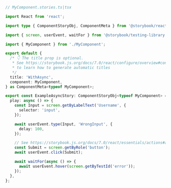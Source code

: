 ```ts
// MyComponent.stories.ts|tsx

import React from 'react';

import type { ComponentStoryObj, ComponentMeta } from '@storybook/react';

import { screen, userEvent, waitFor } from '@storybook/testing-library';

import { MyComponent } from './MyComponent';

export default {
  /* 👇 The title prop is optional.
   * See https://storybook.js.org/docs/7.0/react/configure/overview#configure-story-loading
   * to learn how to generate automatic titles
   */
  title: 'WithAsync',
  component: MyComponent,
} as ComponentMeta<typeof MyComponent>;

export const ExampleAsyncStory: ComponentStoryObj<typeof MyComponent> = {
  play: async () => {
    const Input = screen.getByLabelText('Username', {
      selector: 'input',
    });

    await userEvent.type(Input, 'WrongInput', {
      delay: 100,
    });

    // See https://storybook.js.org/docs/7.0/react/essentials/actions#automatically-matching-args to learn how to setup logging in the Actions panel
    const Submit = screen.getByRole('button');
    await userEvent.click(Submit);

    await waitFor(async () => {
      await userEvent.hover(screen.getByTestId('error'));
    });
  },
};
```